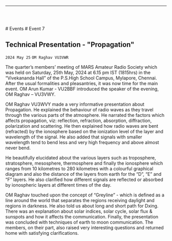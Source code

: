 
<Layout>

------------------------------------------------

<br/> <br/>

<Breadcrumbs>
    <Link underline="hover" color="inherit" to="/events">
        # Events
    </Link>
    # Event 7
</Breadcrumbs>

## Technical Presentation - "Propagation"
`2024 May 25`
`OM Raghav VU3VWR`

The quarter’s members’ meeting of MARS Amateur 
Radio Society which was held on Saturday, 25th 
May, 2024 at 6.15 pm IST (1815hrs) in the 
“Vivekananda Hall” of the P.S.High School Campus, 
Mylapore, Chennai. 
After the usual formalities and pleasantries, it was 
now time for the main event. OM Arun Kumar - 
VU2BBF introduced the speaker of the evening, OM 
Raghav – VU3VWY. 

OM Raghav VU3WVY made a very informative 
presentation about Propagation. He explained the 
behaviour of radio waves as they travel through 
the various parts of the atmosphere. He narrated 
the factors which affects propagation, viz: 
reflection, refraction, absorption, diffraction, 
polarization and scattering. He then explained 
how radio waves are bent (refracted) 
by the ionosphere based on the ionization level of the layer and 
wavelength of the signal. He also added that signals with 
smaller wavelength tend to bend less and very high frequency 
and above almost never bend.

He beautifully elucidated about the various layers such as 
troposphere, stratosphere, mesosphere, thermosphere and 
finally the ionosphere which ranges from 10 kilometres to 280 
kilometres with a colourful graphical diagram and also the 
distance of the layers from earth for the “D”, “E” and “F” layers. 
He also clarified how different signals are reflected or absorbed 
by ionospheric layers at different times of the day. 

OM Raghav touched upon the concept of “Greyline” - which is 
defined as 
a line 
around the world that separates the regions 
receiving daylight and regions in darkness. He 
also told us about long and short path for Dxing. 
There was an explanation about solar indices, 
solar cycle, solar flux & sunspots and how it 
affects the communication. Finally, the 
presentation was concluded with techniques of 
earth to moon communication. The members, 
on their part, also raised very interesting 
questions and returned home with satisfying 
clarifications.


<PhotoGallery event="event007"/>

</Layout>

